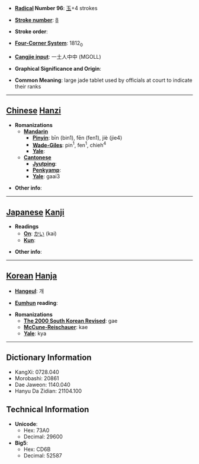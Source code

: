 * '''[[Wiktionary:Chinese radical index| Radical]] Number 96''': [[Wiktionary:Chinese radical index 玉|玉]]+4 strokes

* '''[[Wiktionary:Chinese total strokes index|Stroke number]]''': [[Wiktionary:Chinese total strokes index 8|8]]

* '''Stroke order''': 

* '''[[Wiktionary:Chinese four corner index|Four-Corner System]]''': 1812<sub>0</sub>

* '''[[Wiktionary:Chinese Cangjie index|Cangjie input]]''': 一土人中中 (MGOLL)

* '''Graphical Significance and Origin''': 

* '''Common Meaning''': large jade tablet used by officials at court to indicate their ranks

----

== [[Chinese]] [[Hanzi]] ==

* '''Romanizations'''
** '''[[Mandarin]]'''
*** '''[[Pinyin]]''': bīn (bin1), fēn (fen1), jiè (jie4)
*** '''[[Wade-Giles]]''': pin<sup>1</sup>, fen<sup>1</sup>, chieh<sup>4</sup>
*** '''[[Yale]]''': 
** '''[[Cantonese]]'''
*** '''[[Jyutping]]''':
*** '''[[Penkyamp]]''': 
*** '''[[Yale]]''': gaai3

* '''Other info''': 

----

== [[Japanese]] [[Kanji]] ==

* '''Readings'''
** '''[[On]]''': [[かい]] (kai)
** '''[[Kun]]''': 

* '''Other info''':  

----

== [[Korean]] [[Hanja]] ==

* '''[[Hangeul]]''': 개

* '''[[Eumhun]] reading''': 

* '''Romanizations'''
** '''[[The 2000 South Korean Revised Romanization|The 2000 South Korean Revised]]''': gae
** '''[[McCune-Reischauer]]''': kae
** '''[[Yale]]''': kya

----

== Dictionary Information ==

* KangXi: 0728.040
* Morobashi: 20861
* Dae Jaweon: 1140.040
* Hanyu Da Zidian: 21104.100

== Technical Information ==

* '''Unicode''':
** Hex: 73A0
** Decimal: 29600
* '''Big5''':
** Hex: CD6B
** Decimal: 52587